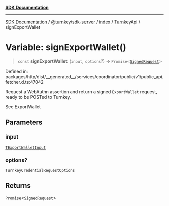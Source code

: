 [**SDK Documentation**](../../../../../../README.mdx)

***

[SDK Documentation](../../../../../../packages.mdx) / [@turnkey/sdk-server](../../../../README.mdx) / [index](../../../README.mdx) / [TurnkeyApi](../README.mdx) / signExportWallet

# Variable: signExportWallet()

> `const` **signExportWallet**: (`input`, `options`?) => `Promise`\<[`SignedRequest`](../../../../../http/index/type-aliases/SignedRequest.mdx)\>

Defined in: packages/http/dist/\_\_generated\_\_/services/coordinator/public/v1/public\_api.fetcher.d.ts:47042

Request a WebAuthn assertion and return a signed `ExportWallet` request, ready to be POSTed to Turnkey.

See ExportWallet

## Parameters

### input

[`TExportWalletInput`](../type-aliases/TExportWalletInput.mdx)

### options?

`TurnkeyCredentialRequestOptions`

## Returns

`Promise`\<[`SignedRequest`](../../../../../http/index/type-aliases/SignedRequest.mdx)\>
